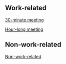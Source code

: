 ## Work-related

[30-minute meeting](https://fantastical.app/finnmayhewdrive-DaUU/30-minute-meeting)

[Hour-long meeting](https://fantastical.app/finnmayhewdrive-DaUU/hour-long-meeting)

## Non-work-related

[Non-work-related](https://fantastical.app/finnmayhewdrive-DaUU/non-work-event)

